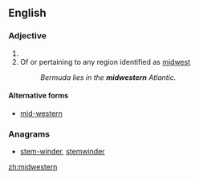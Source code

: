 ==English==

===Adjective===
{{en-adj|-}}

# {{alternative capitalization of|Midwestern}}
# Of or pertaining to any region identified as [[midwest]]
#: ''Bermuda lies in the '''midwestern''' Atlantic.''

====Alternative forms====
*{{sense|of or pertaining to a midwest region}} [[mid-western]]

===Anagrams===
* [[stem-winder#English|stem-winder]], [[stemwinder#English|stemwinder]]

[[zh:midwestern]]